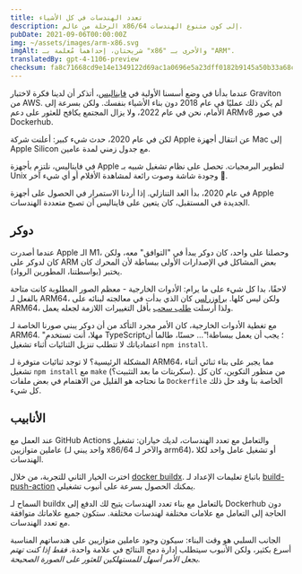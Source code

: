 ```yaml
---
title: تعدد الهندسات في كل الأشياء
description: الرحلة من عالم x86/64 إلى كون متنوع الهندسات.
pubDate: 2021-09-06T00:00:00Z
img: ~/assets/images/arm-x86.svg
imgAlt: شريحتان، إحداهما مُعلمة بـ "x86" والأخرى بـ "ARM".
translatedBy: gpt-4-1106-preview
checksum: fa8c71668cd9e14e1349122d69ac1a0696e5a23dff0182b9145a50b33a68cbf6
---
```


عندما بدأنا في وضع أسسنا الأولية في [فايناليس](https://www.finalis.com)، أتذكر أن لدينا فكرة لاختبار Graviton من AWS.
لم يكن ذلك عمليًا في عام 2018 دون بناء الأشياء بنفسك. ولكن بسرعة إلى الأمام، نحن في عام 2022، ولا يزال المجتمع يكافح للعثور على دعم ARMv8 في صور Dockerhub.

لكن في عام 2020، حدث شيء كبير: أعلنت شركة Apple عن انتقال أجهزة Mac إلى Apple Silicon مع جدول زمني لمدة عامين.

في فايناليس، نلتزم بأجهزة Apple لتطوير البرمجيات. تحصل على نظام تشغيل شبيه بـ Unix وجودة شاشة وصوت رائعة لمشاهدة الأفلام أو أي شيء آخر 🍿.

في عام 2020، بدأ العد التنازلي. إذا أردنا الاستمرار في الحصول على أجهزة Apple الجديدة في المستقبل، كان يتعين على فايناليس أن تصبح متعددة الهندسات.

## دوكر

عندما أصدرت Apple الـ M1، وحصلنا على واحد، كان دوكر يبدأ في "التوافق" معه، ولكن كان لدوكر على ARM بعض المشاكل في الإصدارات الأولى ببساطة لأن المحرك كان يختبر (بواسطتنا، المطورين الرواد).

لاحقًا، بدا كل شيء على ما يرام: الأدوات الخارجية - معظم الصور المطلوبة كانت متاحة بالفعل لـ ARM64، ولكن ليس كلها. [براوزرلس](https://github.com/browserless/chrome) كان الذي بدأت في معالجته لبنائه على ARM64، ولذا أرسلت [طلب سحب](https://github.com/browserless/chrome/pull/1847) بأقل التغييرات اللازمة لجعله يعمل.

مع تغطية الأدوات الخارجية، كان الأمر مجرد التأكد من أن دوكر يبني صورنا الخاصة لـ ARM64. "مهلا، أنت تستخدم TypeScript؛ يجب أن يعمل ببساطة!"... حسنًا، طالما أن اعتمادياتك لا تتطلب تنزيل الثنائيات أثناء تشغيل `npm install`.

المشكلة الرئيسية؟ لا توجد ثنائيات متوفرة لـ ARM64، مما يجبر على بناء ثنائي أثناء تشغيل `npm install` مع `make` (سكربتات ما بعد التثبيت؟). من منظور التكوين، كان كل ما نحتاجه هو القليل من الاهتمام في بعض ملفات `Dockerfile` الخاصة بنا وقد حل ذلك كل شيء.

## الأنابيب

عند العمل مع GitHub Actions والتعامل مع تعدد الهندسات، لديك خياران: تشغيل عاملين متوازيين (واحد يبني لـ x86/64 والآخر لـ arm64)، أو تشغيل عامل واحد لكلا الهندسات.

اخترت الخيار الثاني للتجربة، من خلال [docker buildx](https://docs.docker.com/build/buildx/). باتباع تعليمات الإعداد لـ [build-push-action](https://github.com/docker/build-push-action#path-context) يمكنك الحصول بسرعة على أنبوب تشغيلي.

السماح لـ buildx بالتعامل مع بناء تعدد الهندسات يتيح لك الدفع إلى Dockerhub دون الحاجة إلى التعامل مع علامات مختلفة لهندسات مختلفة. ستكون جميع علاماتك متوافقة مع تعدد الهندسات.

الجانب السلبي هو وقت البناء: سيكون وجود عاملين متوازيين على هندساتهم المناسبة أسرع بكثير، ولكن الأنبوب سيتطلب إدارة دمج النتائج في علامة واحدة. _فقط إذا كنت تهتم بجعل الأمر أسهل للمستهلكين للعثور على الصورة الصحيحة._
